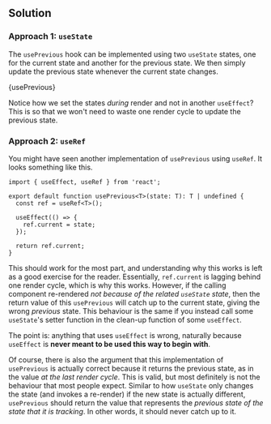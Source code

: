 

## Solution

### Approach 1: `useState`

The `usePrevious` hook can be implemented using two `useState` states, one for the current state and another for the previous state. We then simply update the previous state whenever the current state changes.

<MDXCodeBlock>{usePrevious}</MDXCodeBlock>

Notice how we set the states _during_ render and not in another `useEffect`? This is so that we won't need to waste one render cycle to update the previous state.

### Approach 2: `useRef`

You might have seen another implementation of `usePrevious` using `useRef`. It looks something like this.

```tsx
import { useEffect, useRef } from 'react';

export default function usePrevious<T>(state: T): T | undefined {
  const ref = useRef<T>();

  useEffect(() => {
    ref.current = state;
  });

  return ref.current;
}
```

This should work for the most part, and understanding why this works is left as a good exercise for the reader. Essentially, `ref.current` is lagging behind one render cycle, which is why this works. However, if the calling component re-rendered _not because of the related `useState` state_, then the return value of this `usePrevious` will catch up to the current state, giving the wrong _previous_ state. This behaviour is the same if you instead call some `useState`'s setter function in the clean-up function of some `useEffect`.

The point is: anything that uses `useEffect` is wrong, naturally because `useEffect` is **never meant to be used this way to begin with**.

Of course, there is also the argument that this implementation of `usePrevious` is actually correct because it returns the previous state, as in the value _at the last render cycle_. This is valid, but most definitely is not the behaviour that most people expect. Similar to how `useState` only changes the state (and invokes a re-render) if the new state is actually different, `usePrevious` should return the value that represents the _previous state of the state that it is tracking_. In other words, it should never catch up to it.
